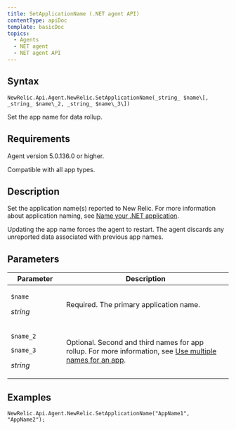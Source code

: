 ```yaml
---
title: SetApplicationName (.NET agent API)
contentType: apiDoc
template: basicDoc
topics:
  - Agents
  - NET agent
  - NET agent API
---
```


## Syntax

~~~
NewRelic.Api.Agent.NewRelic.SetApplicationName(_string_ $name\[, _string_ $name\_2, _string_ $name\_3\])
~~~
Set the app name for data rollup.

## Requirements

Agent version 5.0.136.0 or higher.

Compatible with all app types.

## Description

Set the application name(s) reported to New Relic. For more information about application naming, see [Name your .NET application](/docs/agents/net-agent/installation-configuration/name-your-net-application).

Updating the app name forces the agent to restart. The agent discards any unreported data associated with previous app names.

## Parameters

<table><thead><tr><th width="25%">Parameter</th><th>Description</th></tr></thead><tbody><tr><td><p><code>$name</code></p><p><em>string</em></p></td><td>Required. The primary application name.</td></tr><tr><td><p><code>$name_2</code></p><p><code>$name_3</code></p><p><em>string</em></p></td><td>Optional. Second and third names for app rollup. For more information, see <a href="/docs/agents/manage-apm-agents/app-naming/use-multiple-names-app">Use multiple names for an app</a>.</td></tr></tbody></table>

## Examples

~~~
NewRelic.Api.Agent.NewRelic.SetApplicationName("AppName1", "AppName2");

~~~